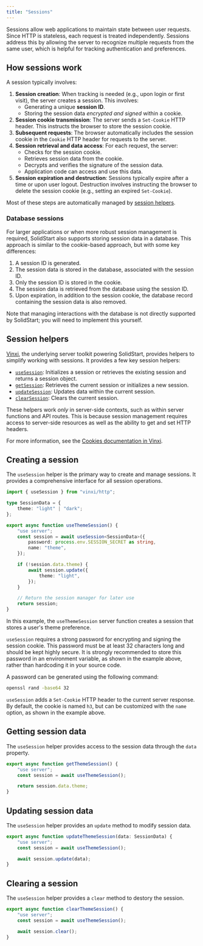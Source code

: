 ```yaml
---
title: "Sessions"
---
```


Sessions allow web applications to maintain state between user requests.
Since HTTP is stateless, each request is treated independently.
Sessions address this by allowing the server to recognize multiple requests from the same user, which is helpful for tracking authentication and preferences.


## How sessions work

A session typically involves:

1. **Session creation**: When tracking is needed (e.g., upon login or first visit), the server creates a session.
   This involves:
   - Generating a unique **session ID**.
   - Storing the session data _encrypted and signed_ within a cookie.
2. **Session cookie transmission**: The server sends a `Set-Cookie` HTTP header.
   This instructs the browser to store the session cookie.
3. **Subsequent requests**: The browser automatically includes the session cookie in the `Cookie` HTTP header for requests to the server.
4. **Session retrieval and data access**: For each request, the server:
   - Checks for the session cookie.
   - Retrieves session data from the cookie.
   - Decrypts and verifies the signature of the session data.
   - Application code can access and use this data.
5. **Session expiration and destruction**: Sessions typically expire after a time or upon user logout.
   Destruction involves instructing the browser to delete the session cookie (e.g., setting an expired `Set-Cookie`).

Most of these steps are automatically managed by [session helpers](#session-helpers).

### Database sessions

For larger applications or when more robust session management is required, SolidStart also supports storing session data in a database.
This approach is similar to the cookie-based approach, but with some key differences:

1. A session ID is generated.
2. The session data is stored in the database, associated with the session ID.
3. Only the session ID is stored in the cookie.
4. The session data is retrieved from the database using the session ID.
5. Upon expiration, in addition to the session cookie, the database record containing the session data is also removed.

Note that managing interactions with the database is not directly supported by SolidStart; you will need to implement this yourself.

## Session helpers

[Vinxi](https://vinxi.vercel.app), the underlying server toolkit powering SolidStart, provides helpers to simplify working with sessions.
It provides a few key session helpers:

- [`useSession`](https://vinxi.vercel.app/api/server/session.html#usesession): Initializes a session or retrieves the existing session and returns a session object.
- [`getSession`](https://vinxi.vercel.app/api/server/session.html#getsession): Retrieves the current session or initializes a new session.
- [`updateSession`](https://vinxi.vercel.app/api/server/session.html#updatesession): Updates data within the current session.
- [`clearSession`](https://vinxi.vercel.app/api/server/session.html#clearsession): Clears the current session.

These helpers work _only_ in server-side contexts, such as within server functions and API routes.
This is because session management requires access to server-side resources as well as the ability to get and set HTTP headers.

For more information, see the [Cookies documentation in Vinxi](https://vinxi.vercel.app/api/server/session.html).

## Creating a session

The `useSession` helper is the primary way to create and manage sessions.
It provides a comprehensive interface for all session operations.

```ts title="src/lib/session.ts"
import { useSession } from "vinxi/http";

type SessionData = {
	theme: "light" | "dark";
};

export async function useThemeSession() {
	"use server";
	const session = await useSession<SessionData>({
		password: process.env.SESSION_SECRET as string,
		name: "theme",
	});

	if (!session.data.theme) {
		await session.update({
			theme: "light",
		});
	}

	// Return the session manager for later use
	return session;
}
```

In this example, the `useThemeSession` server function creates a session that stores a user's theme preference.

`useSession` requires a strong password for encrypting and signing the session cookie.
This password must be at least 32 characters long and should be kept highly secure.
It is strongly recommended to store this password in an environment variable, as shown in the example above, rather than hardcoding it in your source code.

A password can be generated using the following command:

```sh frame="none"
openssl rand -base64 32
```

`useSession` adds a `Set-Cookie` HTTP header to the current server response.
By default, the cookie is named `h3`, but can be customized with the `name` option, as shown in the example above.

## Getting session data

The `useSession` helper provides access to the session data through the `data` property.

```ts title="src/lib/session.ts"
export async function getThemeSession() {
	"use server";
	const session = await useThemeSession();

	return session.data.theme;
}
```

## Updating session data

The `useSession` helper provides an `update` method to modify session data.

```ts title="src/lib/session.ts"
export async function updateThemeSession(data: SessionData) {
	"use server";
	const session = await useThemeSession();

	await session.update(data);
}
```

## Clearing a session

The `useSession` helper provides a `clear` method to destory the session.

```ts title="src/lib/session.ts"
export async function clearThemeSession() {
	"use server";
	const session = await useThemeSession();

	await session.clear();
}
```
